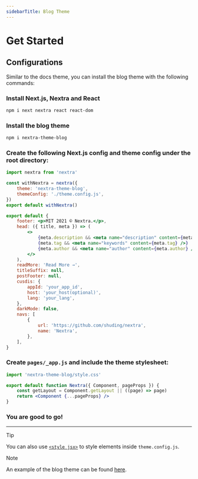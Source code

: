 ```yaml
---
sidebarTitle: Blog Theme
---
```


# Get Started


## Configurations

Similar to the docs theme, you can install the blog theme with the following
commands:

<Steps>

### Install Next.js, Nextra and React

```sh npm2yarn
npm i next nextra react react-dom
```

### Install the blog theme

```sh npm2yarn
npm i nextra-theme-blog
```

### Create the following Next.js config and theme config under the root directory:

```js filename="next.config.mjs"
import nextra from 'nextra'

const withNextra = nextra({
	theme: 'nextra-theme-blog',
	themeConfig: './theme.config.js',
})
export default withNextra()
```

```jsx filename="theme.config.js"
export default {
	footer: <p>MIT 2021 © Nextra.</p>,
	head: ({ title, meta }) => (
		<>
			{meta.description && <meta name="description" content={meta.description} />}
			{meta.tag && <meta name="keywords" content={meta.tag} />}
			{meta.author && <meta name="author" content={meta.author} />}
		</>
	),
	readMore: 'Read More →',
	titleSuffix: null,
	postFooter: null,
	cusdis: {
		appId: 'your_app_id',
		host: 'your_host(optional)',
		lang: 'your_lang',
	},
	darkMode: false,
	navs: [
		{
			url: 'https://github.com/shuding/nextra',
			name: 'Nextra',
		},
	],
}
```

### Create `pages/_app.js` and include the theme stylesheet:

```jsx filename="_app.js"
import 'nextra-theme-blog/style.css'

export default function Nextra({ Component, pageProps }) {
	const getLayout = Component.getLayout || ((page) => page)
	return <Component {...pageProps} />
}
```

### You are good to go!

</Steps>

---

> [!TIP]
>
> You can also use
> [`<style jsx>`](https://nextjs.org/docs/basic-features/built-in-css-support#css-in-js)
> to style elements inside `theme.config.js`.

> [!NOTE]
>
> An example of the blog theme can be found
> [here](https://github.com/vercel-solutions/nextjs-portfolio-starter).
